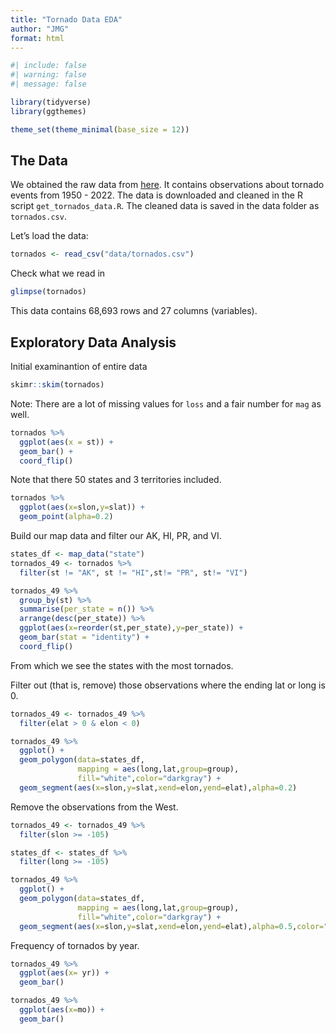 ```yaml
---
title: "Tornado Data EDA"
author: "JMG"
format: html
---
```


```r
#| include: false
#| warning: false
#| message: false

library(tidyverse)
library(ggthemes)

theme_set(theme_minimal(base_size = 12))
```



## The Data

We obtained the raw data from [here](https://www.spc.noaa.gov/wcm/data/1950-2022_actual_tornadoes.csv). It contains observations about tornado events from 1950 - 2022. The data is downloaded and cleaned in the R script `get_tornados_data.R`. The cleaned data is saved in the data folder as `tornados.csv`.

Let's load the data:

```r
tornados <- read_csv("data/tornados.csv")
```

Check what we read in

```r
glimpse(tornados)
```


This data contains 68,693 rows and 27 columns (variables). 

## Exploratory Data Analysis

Initial examinantion of entire data

```r
skimr::skim(tornados)
```


Note: There are a lot of missing values for `loss` and a fair number for `mag` as well. 

```r
tornados %>%
  ggplot(aes(x = st)) + 
  geom_bar() + 
  coord_flip()
```

Note that there 50 states and 3 territories included.

```r
tornados %>%
  ggplot(aes(x=slon,y=slat)) + 
  geom_point(alpha=0.2)
```

Build our map data and filter our AK, HI, PR, and VI.

```r
states_df <- map_data("state")
tornados_49 <- tornados %>%
  filter(st != "AK", st != "HI",st!= "PR", st!= "VI")
```



```r
tornados_49 %>%
  group_by(st) %>%
  summarise(per_state = n()) %>%
  arrange(desc(per_state)) %>%
  ggplot(aes(x=reorder(st,per_state),y=per_state)) + 
  geom_bar(stat = "identity") + 
  coord_flip()
```

From which we see the states with the most tornados.


Filter out (that is, remove) those observations where the ending lat or long is 0. 

```r
tornados_49 <- tornados_49 %>%
  filter(elat > 0 & elon < 0)
```



```r

tornados_49 %>%
  ggplot() + 
  geom_polygon(data=states_df,
               mapping = aes(long,lat,group=group),
               fill="white",color="darkgray") + 
  geom_segment(aes(x=slon,y=slat,xend=elon,yend=elat),alpha=0.2)
```

Remove the observations from the West.

```r
tornados_49 <- tornados_49 %>%
  filter(slon >= -105)

states_df <- states_df %>%
  filter(long >= -105)
```



```r

tornados_49 %>%
  ggplot() + 
  geom_polygon(data=states_df,
               mapping = aes(long,lat,group=group),
               fill="white",color="darkgray") + 
  geom_segment(aes(x=slon,y=slat,xend=elon,yend=elat),alpha=0.5,color="darkgreen")

```

Frequency of tornados by year.

```r
tornados_49 %>%
  ggplot(aes(x= yr)) + 
  geom_bar()
```



```r
tornados_49 %>%
  ggplot(aes(x=mo)) + 
  geom_bar()
```





